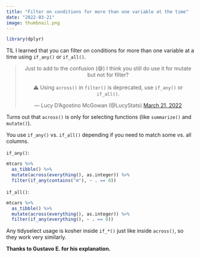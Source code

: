 ```yaml
---
title: "Filter on conditions for more than one variable at the time"
date: "2022-03-21"
image: thumbnail.png
---
```


```r
library(dplyr)
```

TIL I learned that you can filter on conditions for more than one variable at a time using `if_any()` or `if_all()`.

<center>
<blockquote class="twitter-tweet"><p lang="en" dir="ltr">Just to add to the confusion (😅) I think you still do use it for mutate but not for filter?<br><br>⚠️ Using `across()` in `filter()` is deprecated, use `if_any()` or `if_all()`.</p>&mdash; Lucy D’Agostino McGowan (@LucyStats) <a href="https://twitter.com/LucyStats/status/1506026504618221579?ref_src=twsrc%5Etfw">March 21, 2022</a></blockquote> <script async src="https://platform.twitter.com/widgets.js" charset="utf-8"></script> 
</center>

Turns out that `across()` is only for selecting functions (like `summarize()` and `mutate()`).

You use `if_any()` vs. `if_all()` depending if you need to match some vs. all columns.

`if_any()`:

```r
mtcars %>%
  as_tibble() %>%
  mutate(across(everything(), as.integer)) %>%
  filter(if_any(contains("m"), ~ . == 0))
```

`if_all()`:

```r
mtcars %>%
  as_tibble() %>%
  mutate(across(everything(), as.integer)) %>%
  filter(if_any(everything(), ~ . == 0))
```

Any tidyselect usage is kosher inside `if_*()` just like inside `across()`, so they work very similarly.

**Thanks to Gustavo E. for his explanation.**

